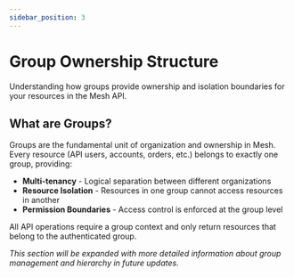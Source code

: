 ```yaml
---
sidebar_position: 3
---
```


# Group Ownership Structure

Understanding how groups provide ownership and isolation boundaries for your resources in the Mesh API.

## What are Groups?

Groups are the fundamental unit of organization and ownership in Mesh. Every resource (API users, accounts, orders, etc.) belongs to exactly one group, providing:

- **Multi-tenancy** - Logical separation between different organizations
- **Resource Isolation** - Resources in one group cannot access resources in another
- **Permission Boundaries** - Access control is enforced at the group level

All API operations require a group context and only return resources that belong to the authenticated group.

*This section will be expanded with more detailed information about group management and hierarchy in future updates.*
